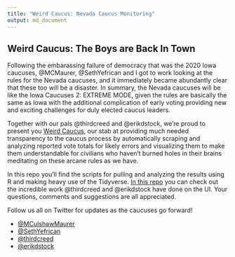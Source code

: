 ```yaml
---
title: "Weird Caucus: Nevada Caucus Monitoring"
output: md_document
---
```


## Weird Caucus: The Boys are Back In Town

Following the embarassing failure of democracy that was the 2020 Iowa caucuses, @MCMaurer, @SethYefrican and I got to work looking at the rules for the Nevada caucuses, and it immediately became abundantly clear that these too will be a disaster. In summary, the Nevada caucuses will be like the Iowa Caucuses 2: EXTREME MODE, given the rules are basically the same as Iowa with the additional complication of early voting providing new and exciting challenges for duly elected caucus leaders.

Together with our pals @thirdcreed and @erikdstock, we're proud to present you [Weird Caucus](http://www.weirdcauc.us), our stab at providing much needed transparency to the caucus process by automatically scraping and analyzing reported vote totals for likely errors and visualizing them to make them understandable for civilians who haven't burned holes in their brains meditating on these arcane rules as we have. 

In this repo you'll find the scripts for pulling and analyzing the results using R and making heavy use of the Tidyverse. [In this repo](https://github.com/thirdcreed/Nevada) you can check out the incredible work @thirdcreed and @erikdstock have done on the UI. Your questions, comments and suggestions are all appreciated.

Follow us all on Twitter for updates as the caucuses go forward!

+ [@MCulshawMaurer](https://www.twitter.com/MCulshawMaurer)
+ [@SethYefrican](https://www.twitter.com/SethYefrican)
+ [@thirdcreed](https://www.twitter.com/ThirdCreed)
+ [@erikdstock](https://www.twitter.com/ErikDStock)